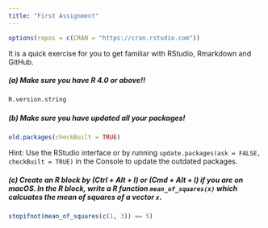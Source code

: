```yaml
---
title: "First Assignment"
---
```


```r
options(repos = c(CRAN = "https://cran.rstudio.com"))
```

It is a quick exercise for you to get familiar with RStudio, Rmarkdown and GitHub. 


##### (a) Make sure you have R 4.0 or above!!

```r
R.version.string
```

##### (b) Make sure you have updated all your packages!

```r
old.packages(checkBuilt = TRUE)
```

Hint: Use the RStudio interface or by running `update.packages(ask = FALSE, checkBuilt = TRUE)` in the Console to update the outdated packages.


##### (c) Create an R block by (Ctrl + Alt + I) or (Cmd + Alt + I) if you are on macOS. In the R block, write a R function `mean_of_squares(x)` which calcuates the mean of squares of a vector `x`.


```r
stopifnot(mean_of_squares(c(1, 3)) == 5)
```
